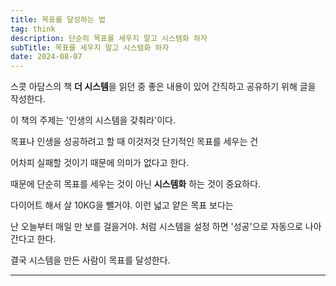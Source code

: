 ```yaml
---
title: 목표를 달성하는 법
tag: think
description: 단순히 목표를 세우지 말고 시스템화 하자
subTitle: 목표를 세우지 말고 시스템화 하자
date: 2024-08-07
---
```


스콧 아담스의 책 **더 시스템**을 읽던 중 좋은 내용이 있어 간직하고 공유하기 위해 글을 작성한다.

이 책의 주제는 '인생의 시스템을 갖춰라'이다.

목표나 인생을 성공하려고 할 때 이것저것 단기적인 목표를 세우는 건

어차피 실패할 것이기 때문에 의미가 없다고 한다.

때문에 단순히 목표를 세우는 것이 아닌 **시스템화** 하는 것이 중요하다.

다이어트 해서 살 10KG을 뺄거야. 이런 넓고 얕은 목표 보다는

난 오늘부터 매일 만 보를 걸을거야. 처럼 시스템을 설정 하면 '성공'으로 자동으로 나아간다고 한다.

결국 시스템을 만든 사람이 목표를 달성한다.

---
